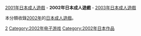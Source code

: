 {{Adultgame-YearCat}}
[[:Category:2001年日本成人遊戲|2001年日本成人遊戲]] - '''2002年日本成人遊戲''' - [[:Category:2003年日本成人遊戲|2003年日本成人遊戲]]

本分類收錄[[2002年|2002年]]的[[日本成人遊戲|日本成人遊戲]]。

[[Category:各年日本成人遊戲|2]]
[[Category:2002年电子游戏|Category:2002年电子游戏]]
[[Category:2002年日本作品|Category:2002年日本作品]]